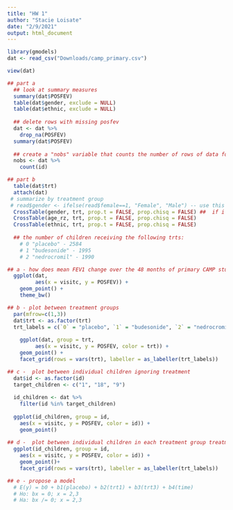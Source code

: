 ```yaml
---
title: "HW 1"
author: "Stacie Loisate"
date: "2/9/2021"
output: html_document
---
```


```r
library(gmodels)
dat <- read_csv("Downloads/camp_primary.csv")

view(dat)
```

```r

## part a 
  ## look at summary measures 
  summary(dat$POSFEV)
  table(dat$gender, exclude = NULL)
  table(dat$ethnic, exclude = NULL)
  
  ## delete rows with missing posfev 
  dat <- dat %>% 
    drop_na(POSFEV)
  summary(dat$POSFEV)
  
  ## create a "nobs" variable that counts the number of rows of data for each child 
  nobs <- dat %>% 
    count(id)

## part b 
  table(dat$trt)
  attach(dat)
 # summarize by treatment group 
 # read$gender <- ifelse(read$female==1, "Female", "Male") -- use this code to add names to the output tables 
  CrossTable(gender, trt, prop.t = FALSE, prop.chisq = FALSE) ##  if i don't include all the of the false stuff then i get more proportions 
  CrossTable(age_rz, trt, prop.t = FALSE, prop.chisq = FALSE)
  CrossTable(ethnic, trt, prop.t = FALSE, prop.chisq = FALSE)
  
  ## the number of children receiving the following trts: 
    # 0 "placebo" - 2584
    # 1 "budesonide" - 1995
    # 2 "nedrocromil" - 1990

```

```r

## a - how does mean FEV1 change over the 48 months of primary CAMP study 
  ggplot(dat, 
         aes(x = visitc, y = POSFEV)) + 
    geom_point() + 
    theme_bw() 

## b - plot between treatment groups 
  par(mfrow=c(1,3))
  dat$trt <- as.factor(trt)
  trt_labels = c(`0` = "placebo", `1` = "budesonide", `2` = "nedrocromil")
  
    ggplot(dat, group = trt,
         aes(x = visitc, y = POSFEV, color = trt)) + 
    geom_point() + 
    facet_grid(rows = vars(trt), labeller = as_labeller(trt_labels))

## c -  plot between individual children ignoring treatment 
  dat$id <- as.factor(id)
  target_children <- c("1", "18", "9")
  
  id_children <- dat %>% 
    filter(id %in% target_children)
  
  ggplot(id_children, group = id,
    aes(x = visitc, y = POSFEV, color = id)) + 
    geom_point()  
  
## d -  plot between individual children in each treatment group treatment 
  ggplot(id_children, group = id,
    aes(x = visitc, y = POSFEV, color = id)) + 
    geom_point()+ 
    facet_grid(rows = vars(trt), labeller = as_labeller(trt_labels))

## e - propose a model 
  # E(y) = b0 + b1(placebo) + b2(trt1) + b3(trt3) + b4(time)
  # Ho: bx = 0; x = 2,3
  # Ha: bx /= 0; x = 2,3
  


```

